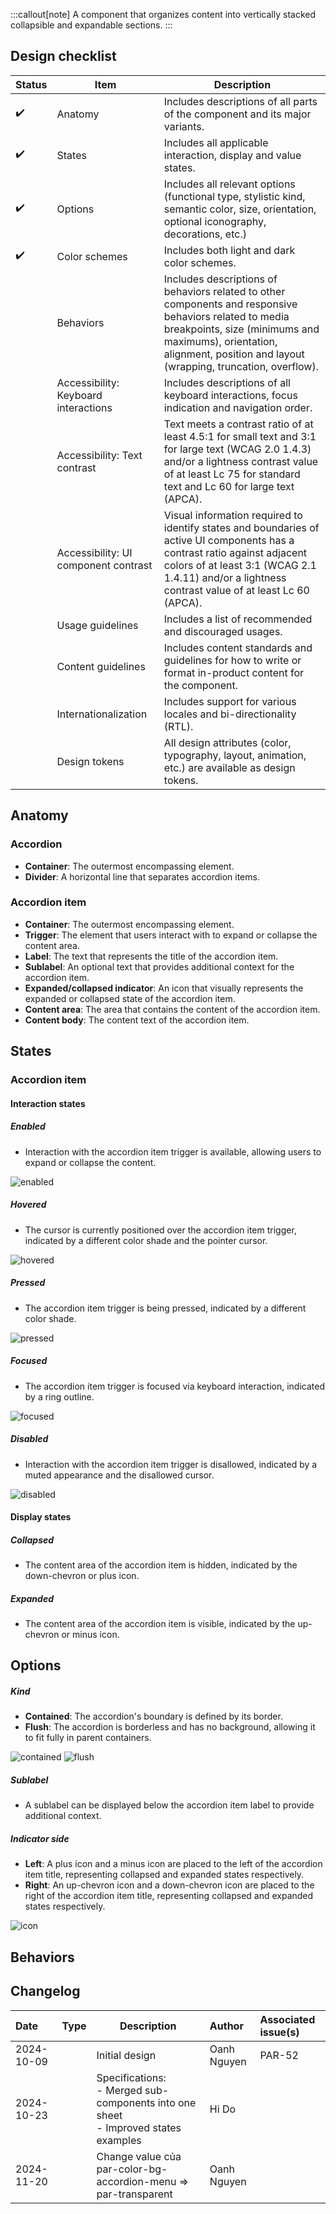 
:::callout[note]
A component that organizes content into vertically stacked collapsible and expandable sections.
:::

## Design checklist

| Status | Item                                 | Description                                                                                                                                                                                                                       |
| ------ | ------------------------------------ | --------------------------------------------------------------------------------------------------------------------------------------------------------------------------------------------------------------------------------- |
| ✔️     | Anatomy                              | Includes descriptions of all parts of the component and its major variants.                                                                                                                                                       |
| ✔️     | States                               | Includes all applicable interaction, display and value states.                                                                                                                                                                    |
| ✔️     | Options                              | Includes all relevant options (functional type, stylistic kind, semantic color, size, orientation, optional iconography, decorations, etc.)                                                                                       |
| ✔️     | Color schemes                        | Includes both light and dark color schemes.                                                                                                                                                                                       |
|        | Behaviors                            | Includes descriptions of behaviors related to other components and responsive behaviors related to media breakpoints, size (minimums and maximums), orientation, alignment, position and layout (wrapping, truncation, overflow). |
|        | Accessibility: Keyboard interactions | Includes descriptions of all keyboard interactions, focus indication and navigation order.                                                                                                                                        |
|        | Accessibility: Text contrast         | Text meets a contrast ratio of at least 4.5:1 for small text and 3:1 for large text (WCAG 2.0 1.4.3) and/or a lightness contrast value of at least Lc 75 for standard text and Lc 60 for large text (APCA).                       |
|        | Accessibility: UI component contrast | Visual information required to identify states and boundaries of active UI components has a contrast ratio against adjacent colors of at least 3:1 (WCAG 2.1 1.4.11) and/or a lightness contrast value of at least Lc 60 (APCA).  |
|        | Usage guidelines                     | Includes a list of recommended and discouraged usages.                                                                                                                                                                            |
|        | Content guidelines                   | Includes content standards and guidelines for how to write or format in-product content for the component.                                                                                                                        |
|        | Internationalization                 | Includes support for various locales and bi-directionality (RTL).                                                                                                                                                                 |
|        | Design tokens                        | All design attributes (color, typography, layout, animation, etc.) are available as design tokens.                                                                                                                                |

## Anatomy

### Accordion

- **Container**: The outermost encompassing element.
- **Divider**: A horizontal line that separates accordion items.

### Accordion item

- **Container**: The outermost encompassing element.
- **Trigger**: The element that users interact with to expand or collapse the content area.
- **Label**: The text that represents the title of the accordion item.
- **Sublabel**: An optional text that provides additional context for the accordion item.
- **Expanded/collapsed indicator**: An icon that visually represents the expanded or collapsed state of the accordion item.
- **Content area**: The area that contains the content of the accordion item.
- **Content body**: The content text of the accordion item.

## States

### Accordion item

#### Interaction states

##### Enabled

- Interaction with the accordion item trigger is available, allowing users to expand or collapse the content.

<Image src={imageSrc.enabled.src} alt='enabled' />

##### Hovered

- The cursor is currently positioned over the accordion item trigger, indicated by a different color shade and the pointer cursor.

<Image src={imageSrc.hovered.src} alt='hovered' />

##### Pressed

- The accordion item trigger is being pressed, indicated by a different color shade.

<Image src={imageSrc.pressed.src} alt='pressed' />

##### Focused

- The accordion item trigger is focused via keyboard interaction, indicated by a ring outline.

<Image src={imageSrc.focused.src} alt='focused' />

##### Disabled

- Interaction with the accordion item trigger is disallowed, indicated by a muted appearance and the disallowed cursor.

<Image src={imageSrc.disabled.src} alt='disabled' />

#### Display states

<Component>
  <Demo.BasicAccordion/>
</Component>

##### Collapsed

- The content area of the accordion item is hidden, indicated by the down-chevron or plus icon.

##### Expanded

- The content area of the accordion item is visible, indicated by the up-chevron or minus icon.

## Options

##### Kind

- **Contained**: The accordion's boundary is defined by its border.
- **Flush**: The accordion is borderless and has no background, allowing it to fit fully in parent containers.

<Image src={imageSrc.contained.src} alt='contained' />
<Image src={imageSrc.flush.src} alt='flush' />

##### Sublabel

- A sublabel can be displayed below the accordion item label to provide additional context.

##### Indicator side

- **Left**: A plus icon and a minus icon are placed to the left of the accordion item title, representing collapsed and expanded states respectively.
- **Right**: An up-chevron icon and a down-chevron icon are placed to the right of the accordion item title, representing collapsed and expanded states respectively.

<Image src={imageSrc.icon.src} alt='icon' />

## Behaviors



## Changelog

| Date       | Type                                                        | Description                                                                                 | Author      | Associated issue(s)  |
|:-----------|:------------------------------------------------------------|---------------------------------------------------------------------------------------------|:------------|:---------------------|
| 2024-10-09 | <Badge size='sm' kind='glass' color='cyan' label="new"/>    | Initial design                                                                              | Oanh Nguyen | PAR-52               |
| 2024-10-23 | <Badge size='sm' kind='glass' color='blue' label="update"/> | Specifications:<br/> - Merged sub-components into one sheet<br/> - Improved states examples | Hi Do       |                      |
| 2024-11-20 | <Badge size='sm' kind='glass' color='blue' label="update"/> | Change value của par-color-bg-accordion-menu => par-transparent                           | Oanh Nguyen |                      |

